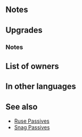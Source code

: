 {{Weapon Infobox
|tagid=SID_参謀役の書
|intID=3367
|userVersion1=Closed
|userVersion2=Open
|userVersion3=Gleam Closed
|userVersion4=Gleam Open
|exclusive=1
|weaponType=Red Tome
|cost=400
|might=14
|range=2
|effect=At start of combat, if foe's HP ≥ 75%, or if【Penalty】is active on foe, grants Atk/Spd/Def/Res+4 to unit during combat and unit makes a guaranteed follow-up attack.<br><br>【Penalty】<br>All effects that last "on foe through its next action." Includes penalties inflicted by a skill like Panic or Threaten and negative status effects (preventing counterattacks, restricting movement, or the effects of a skill like Triangle Adept or Guard).
|statModifiers=0,14,0,0,0
|required=-
|refinePaths=default
|refineSP=400
|refineMedals=500
|refineDews=200
|tagidExtraSkill1=一
|effectSkill1=If a Rally or movement Assist skill (like Reposition, Shove, Pivot, etc.) is used by unit or targets unit, inflicts Atk/Def/Res-7, 【Guard】, and【Exposure】on foes in cardinal directions of unit and target after movement through their next actions. At start of combat, if unit's HP ≥ 25%, grants Atk/Spd/Def/Res+4 to unit during combat.<br><br>【Guard】<br>Inflicts Special cooldown charge -1 on target per attack during combat through its next action. (Only highest value applied. Does not stack.)<br><br>【Exposure】<br>Foe's attacks deal +10 damage.
|iconSkill1=Retainers Report W.png
|properties=
}}
==Notes==
{{EffectfromPenalty}}
{{Temporary buffs}}
{{Guaranteed follow-up interaction}}
==Upgrades==
{{Weapon Upgrade List}}
===Notes===
{{Penalties|name={{St|Retainer's Report|refine=Skill1}}}}
{{Guard|name={{St|Retainer's Report|refine=Skill1}}}}
{{Exposure|name={{St|Retainer's Report|refine=Skill1}}}}
{{CardinalDirections}}
==List of owners==
{{Skill Hero List}}
==In other languages==
{{OtherLanguages
|japanese=参謀役の書
|german=Getreuen-Bericht
|spanishEU=Informe auxiliar
|spanishLA=Informe auxiliar
|french=Rapport tactique
|italian=Libro consigliere
|chineseTW=參謀之書
|portuguese=Relatório auxiliar
}}
==See also==
{{See also skills|cond=(Description LIKE '%movement assist%inflicts%/%-%through%' OR Description LIKE '%【Guard】%cardinal directions%') AND Exclusive='1' OR Description LIKE '%【Exposure】%'}}
* [[Skill families/B Passives#Ruse|Ruse Passives]]
* [[Skill families/B Passives#Snag|Snag Passives]]
{{Weapons Navbox}}